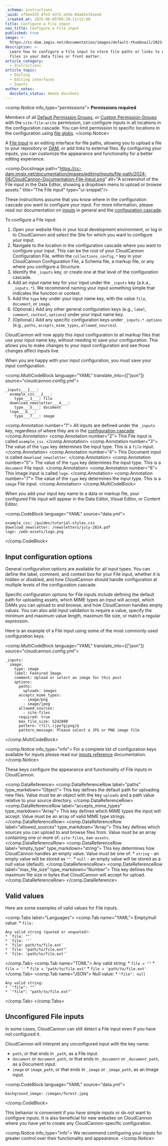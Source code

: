```yaml
---
_schema: instructions
_uuid: ef9ae535-dfe5-4372-a55b-8da02e34aee6
_created_at: 2025-06-05T09:39:11+12:00
title: Configure a File input
nav_title: Configure a File input
published: true
image: >-
  https://cc-dam.imgix.net/documentation/images/default-thumbnail/2023-Q4/CloudCannon-Documentation-Thumbnail.png
description: >-
  Learn how to configure a File input to store file paths or links to external
  files in your data files or front matter.
article_category:
  - Instructions
article_topic:
  - Editing
  - Editing interfaces
  - Inputs
author_notes:
  docshots_status: Needs docshots
---
```

<comp.Notice info_type="permissions">
  **Permissions required**

  Members of all [Default Permission Groups](/documentation/articles/what-are-default-permission-groups/), or [Custom Permission Groups](/documentation/articles/what-are-custom-permission-groups/) with the `site:file:write` permission, can configure inputs in all locations in the configuration cascade. You can limit permission to specific locations in the configuration using [file globs](/documentation/articles/what-are-custom-permission-groups/#specify-a-file-glob).
</comp.Notice>

A [File input](/documentation/articles/what-is-a-file-input/) is an editing interface for file paths, allowing you to upload a file to your repository or [DAM](/documentation/articles/integrating-your-dam-with-cloudcannon/), or add links to external files. By configuring your inputs, you can customize the appearance and functionality for a better editing experience.

<comp.DocsImage path="https://cc-dam.imgix.net/documentation/images/editing/inputs/file-path/2024-08/CloudCannon-Documentation-File-Input.png" alt="A screenshot of the File input in the Data Editor, showing a dropdown menu to upload or browse assets." title="The File input" type="ui-snippet"/>

These instructions assume that you know where in the configuration cascade you want to configure your input. For more information, please read our documentation on [inputs](/documentation/articles/what-are-inputs/) in general and the [configuration cascade](/documentation/articles/using-the-configuration-cascade/).

To configure a File input:

1. Open your website files in your local development environment, or log in to CloudCannon and select the Site for which you want to configure your input.
2. Navigate to the location in the configuration cascade where you want to configure your input. This can be the root of your CloudCannon Configuration File, within the `collections_config.*` key in your CloudCannon Configuration File, a Schema file, a markup file, or any where you configure a Structure.
3. Identify the `_inputs` key, or create one at that level of the configuration cascade.
4. Add an input name key for your input under the `_inputs` key (a.k.a., `_inputs.*`). We recommend naming your input something simple that indicates the function or context.
5. Add the `type` key under your input name key, with the value `file`, `document`, or `image`.
6. (Optional.) Add any other general configuration keys (e.g., `label`, `comment`, `context`, `options`) under your input name key.
7. (Optional.) Add any specific configuration keys under `_inputs.*.options` (e.g., `paths`, `accepts_mime_types`, `allowed_sources`).

CloudCannon will now apply this input configuration to all markup files that use your input name key, without needing to save your configuration. This allows you to make changes to your input configuration and see those changes affect inputs live.

When you are happy with your input configuration, you must save your input configuration.

<comp.MultiCodeBlock language="YAML" translate_into={["json"]} source="cloudcannon.config.yml">
```
_inputs___1___:
  example_css___2___:
    type___3___: file
  download_newsletter___4___:
    type___5___: document
  logo___6___:
    type___7___: image
```
<comp.Annotation number="1">
  All inputs are defined under the `_inputs` key, regardless of where they are in the [configuration cascade](/documentation/articles/using-the-configuration-cascade/).
</comp.Annotation>
<comp.Annotation number="2">
  This File input is called `example_css`.
</comp.Annotation>
<comp.Annotation number="3">
  The value of the `type` key determines the input type. This is a `file` input.
</comp.Annotation>
<comp.Annotation number="4">
  This Document input is called `download_newsletter`.
</comp.Annotation>
<comp.Annotation number="5">
  The value of the `type` key determines the input type. This is a `document` File input.
</comp.Annotation>
<comp.Annotation number="6">
  This Image input is called `logo`.
</comp.Annotation>
<comp.Annotation number="7">
  The value of the `type` key determines the input type. This is a `image` File input.
</comp.Annotation>
</comp.MultiCodeBlock>

When you add your input key name to a data or markup file, your configured File input will appear in the Data Editor, Visual Editor, or Content Editor.

<comp.CodeBlock language="YAML" source="data.yml">
```
example_css: /guides/tutorial-styles.css
download_newsletter: /newsletters/july-2024.pdf
logo: /web-assets/logo.png
```
</comp.CodeBlock>

## Input configuration options

General configuration options are available for all input types. You can define the label, comment, and context box for your File input, whether it is hidden or disabled, and how CloudCannon should handle configuration at multiple levels of the configuration cascade.

Specific configuration options for File inputs include defining the default path for uploading assets, which MIME types an input will accept, which DAMs you can upload to and browse, and how CloudCannon handles empty values. You can also add input validation to require a value, specify the minimum and maximum value length, maximum file size, or match a regular expression.

Here is an example of a File input using some of the most commonly used configuration keys.

<comp.MultiCodeBlock language="YAML" translate_into={["json"]} source="cloudcannon.config.yml">
```
_inputs:
  image:
    type: image
    label: Featured Image
    comment: Upload or select an image for this post
    options:
      paths:
        uploads: images
      accepts_mime_types:
        - image/png
        - image/jpeg
      allowed_sources:
        - site-files
      required: true
      max_file_size: 5242880
      pattern: (?i)\.(jpe?g|png)$
      pattern_message: Please select a JPG or PNG image file
```
</comp.MultiCodeBlock>

<comp.Notice info_type="info">
  For a complete list of configuration keys available for inputs please read our [inputs reference](/documentation/articles/inputs-reference/) documentation.
</comp.Notice>

These keys configure the appearance and functionality of File inputs in CloudCannon.

<comp.DataReference>
  <comp.DataReferenceRow label="paths" type_markdown="Object">
    This key defines the default path for uploading new files. Value must be an object with the key `uploads` and a path value relative to your source directory.
  </comp.DataReferenceRow>
  <comp.DataReferenceRow label="accepts_mime_types" type_markdown="Array">
    This key defines which MIME types the input will accept. Value must be an array of valid MIME type strings.
  </comp.DataReferenceRow>
  <comp.DataReferenceRow label="allowed_sources" type_markdown="Array">
    This key defines which sources you can upload to and browse files from. Value must be an array containing one or more of: `site-files`, `dam-assets`.
  </comp.DataReferenceRow>
  <comp.DataReferenceRow label="empty_type" type_markdown="string">
    This key determines how CloudCannon handles an empty value. Value must be one of:
    * `string` - an empty value will be stored as `""`.
    * `null` - an empty value will be stored as a null value (default).
  </comp.DataReferenceRow>
  <comp.DataReferenceRow label="max_file_size" type_markdown="Number">
    This key defines the maximum file size in bytes that CloudCannon will accept for upload.
  </comp.DataReferenceRow>
</comp.DataReference>

## Valid values

Here are some examples of valid values for File inputs.

<comp.Tabs label="Languages">
  <comp.Tab name="YAML">
    Empty/null value:
    * `file: `

    Any valid string (quoted or unquoted):
    * `file: ""`
    * `file: ''`
    * `file: path/to/file.ext`
    * `file: "path/to/file.ext"`
    * `file: 'path/to/file.ext'`
  </comp.Tab>
  <comp.Tab name="TOML">
    Any valid string:
    * `file = ""`
    * `file = ''`
    * `file = "path/to/file.ext"`
    * `file = 'path/to/file.ext'`
  </comp.Tab>
  <comp.Tab name="JSON">
    Null value:
    * `"file": null`

    Any valid string:
    * `"file": ""`
    * `"file": "path/to/file.ext"`
  </comp.Tab>
</comp.Tabs>

## Unconfigured File inputs

In some cases, CloudCannon can still detect a File input even if you have not configured it.

CloudCannon will interpret any unconfigured input with the key name:

* `path`, or that ends in `_path`, as a File input.
* `document` or `document_path`, or that ends in `_document` or `_document_path`, as a Document input.
* `image` or `image_path`, or that ends in `_image` or `_image_path`, as an Image input.

<comp.CodeBlock language="YAML" source="data.yml">
```
background_image: /images/forest.jpeg
```
</comp.CodeBlock>

This behavior is convenient if you have simple inputs or do not want to configure inputs. It is also beneficial for new websites on CloudCannon where you have yet to create any CloudCannon-specific configuration.

<comp.Notice info_type="info">
  We recommend configuring your inputs for greater control over their functionality and appearance.
</comp.Notice> 